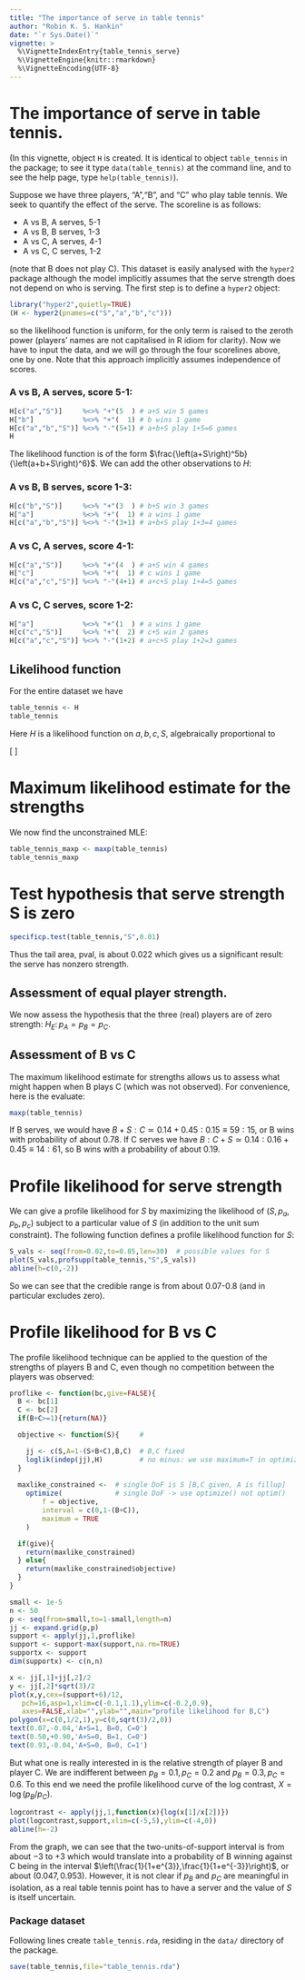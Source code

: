 ```yaml
---
title: "The importance of serve in table tennis"
author: "Robin K. S. Hankin"
date: "`r Sys.Date()`"
vignette: >
  %\VignetteIndexEntry{table_tennis_serve}
  %\VignetteEngine{knitr::rmarkdown}
  %\VignetteEncoding{UTF-8}
---
```



# The importance of serve in table tennis.

(In this vignette, object `H` is created.  It is identical to
object `table_tennis` in the package; to see it type
`data(table_tennis)` at the command line, and to see the help
page, type `help(table_tennis)`).

Suppose we have three players, "A","B", and "C" who play table tennis.
We seek to quantify the effect of the serve.  The scoreline is as
follows:

* A vs B, A serves, 5-1
* A vs B, B serves, 1-3
* A vs C, A serves, 4-1
* A vs C, C serves, 1-2

(note that B does not play C).  This dataset is easily analysed with
the `hyper2` package although the model implicitly assumes that the
serve strength does not depend on who is serving.  The first step is
to define a `hyper2` object:

```r
library("hyper2",quietly=TRUE)
(H <- hyper2(pnames=c("S","a","b","c")))
```

so the likelihood function is uniform, for the only term is raised to
the zeroth power (players' names are not capitalised in R idiom for
clarity).  Now we have to input the data, and we will go through the
four scorelines above, one by one.  Note that this approach implicitly
assumes independence of scores.


### A vs B, A serves, score 5-1:
```r
H[c("a","S")]     %<>% "+"(5  ) # a+S win 5 games
H["b"]            %<>% "+"(  1) # b wins 1 game
H[c("a","b","S")] %<>% "-"(5+1) # a+b+S play 1+5=6 games
H
```

The likelihood function is of the form
$\frac{\left(a+S\right)^5b}{\left(a+b+S\right)^6}$.  We can add the
other observations to $H$:

### A vs B, B serves, score 1-3:
```r
H[c("b","S")]     %<>% "+"(3  ) # b+S win 3 games
H["a"]            %<>% "+"(  1) # a wins 1 game 
H[c("a","b","S")] %<>% "-"(3+1) # a+b+S play 1+3=4 games
```

### A vs C, A serves, score 4-1:
```r
H[c("a","S")]     %<>% "+"(4  ) # a+S win 4 games
H["c"]            %<>% "+"(  1) # c wins 1 game 
H[c("a","c","S")] %<>% "-"(4+1) # a+c+S play 1+4=5 games
```

### A vs C, C serves, score 1-2:
```r
H["a"]            %<>% "+"(1  ) # a wins 1 game
H[c("c","S")]     %<>% "+"(  2) # c+S win 2 games
H[c("a","c","S")] %<>% "-"(1+2) # a+c+S play 1+2=3 games
```



## Likelihood function

For the entire dataset we have

```r
table_tennis <- H
table_tennis
```

Here $H$ is a likelihood function on $a,b,c,S$, algebraically
proportional to

\[
\frac{(S+a)^9(S+b)^3(S+c)^2a^2bc}{(S+a+b)^{10}(S+a+c)^8}
\]

# Maximum likelihood estimate for the strengths

We now find the unconstrained MLE:

```r
table_tennis_maxp <- maxp(table_tennis)
table_tennis_maxp
```

# Test hypothesis that serve strength S is zero

```r
specificp.test(table_tennis,"S",0.01)
```

Thus the tail area, pval, is about 0.022 which gives us a significant
result: the serve has nonzero strength.



## Assessment of equal player strength.

We now assess the hypothesis that the three (real) players are of zero
strength:  $H_E\colon p_A=p_B=p_C$.

## Assessment of B vs C

The maximum likelihood estimate for strengths allows us to assess what
might happen when B plays C (which was not observed).  For
convenience, here is the evaluate:

```r
maxp(table_tennis)
```

If B serves, we would have $B+S:C\simeq 0.14+0.45:0.15\equiv 59:15$,
or B wins with probability of about $0.78$.  If C serves we have
$B:C+S\simeq 0.14:0.16+0.45\equiv 14:61$, so B wins with a probability
of about $0.19$.


# Profile likelihood for serve strength

We can give a profile likelihood for $S$ by maximizing the likelihood
of $(S,p_a,p_b,p_c)$ subject to a particular value of $S$ (in addition
to the unit sum constraint).  The following function defines a profile
likelihood function for $S$:

```r
S_vals <- seq(from=0.02,to=0.85,len=30)  # possible values for S
plot(S_vals,profsupp(table_tennis,"S",S_vals))
abline(h=c(0,-2))
```

So we can see that the credible range is from about 0.07-0.8 (and in
particular excludes zero).


# Profile likelihood for B vs C

The profile likelihood technique can be applied to the question of the
strengths of players B and C, even though no competition between the
players was observed:  

```r
proflike <- function(bc,give=FALSE){
  B <- bc[1]
  C <- bc[2]
  if(B+C>=1){return(NA)}

  objective <- function(S){     #

    jj <- c(S,A=1-(S+B+C),B,C)  # B,C fixed
    loglik(indep(jj),H)         # no minus: we use maximum=T in optimize()
  }
  
  maxlike_constrained <-  # single DoF is S [B,C given, A is fillup]
    optimize(             # single DoF -> use optimize() not optim()
        f = objective,         
        interval = c(0,1-(B+C)),
        maximum = TRUE
    )

  if(give){
    return(maxlike_constrained)
  } else{
    return(maxlike_constrained$objective)
  }
} 

small <- 1e-5
n <- 50
p <- seq(from=small,to=1-small,length=n)
jj <- expand.grid(p,p)
support <- apply(jj,1,proflike)
support <- support-max(support,na.rm=TRUE)
supportx <- support
dim(supportx) <- c(n,n)

x <- jj[,1]+jj[,2]/2
y <- jj[,2]*sqrt(3)/2
plot(x,y,cex=(support+6)/12, 
   pch=16,asp=1,xlim=c(-0.1,1.1),ylim=c(-0.2,0.9),
   axes=FALSE,xlab="",ylab="",main="profile likelihood for B,C")
polygon(x=c(0,1/2,1),y=c(0,sqrt(3)/2,0))
text(0.07,-0.04,'A+S=1, B=0, C=0')
text(0.50,+0.90,'A+S=0, B=1, C=0')
text(0.93,-0.04,'A+S=0, B=0, C=1')
```


But what one is really interested in is the relative strength of
player B and player C.  We are indifferent between $p_B=0.1,p_C=0.2$
and $p_B=0.3,p_C=0.6$.  To this end we need the profile likelihood
curve of the log contrast, $X=\log\left(p_B/p_C\right)$.

```r
logcontrast <- apply(jj,1,function(x){log(x[1]/x[2])})
plot(logcontrast,support,xlim=c(-5,5),ylim=c(-4,0))
abline(h=-2)
```

From the graph, we can see that the two-units-of-support interval is
from about $-3$ to $+3$ which would translate into a probability of B
winning against C being in the interval
$\left(\frac{1}{1+e^{3}},\frac{1}{1+e^{-3}}\right)$, or about
$(0.047,0.953)$.  However, it is not clear if $p_B$ and $p_C$ are
meaningful in isolation, as a real table tennis point has to have a
server and the value of $S$ is itself uncertain.



### Package dataset

Following lines create `table_tennis.rda`, residing in the `data/`
directory of the package.

```r
save(table_tennis,file="table_tennis.rda")
```

